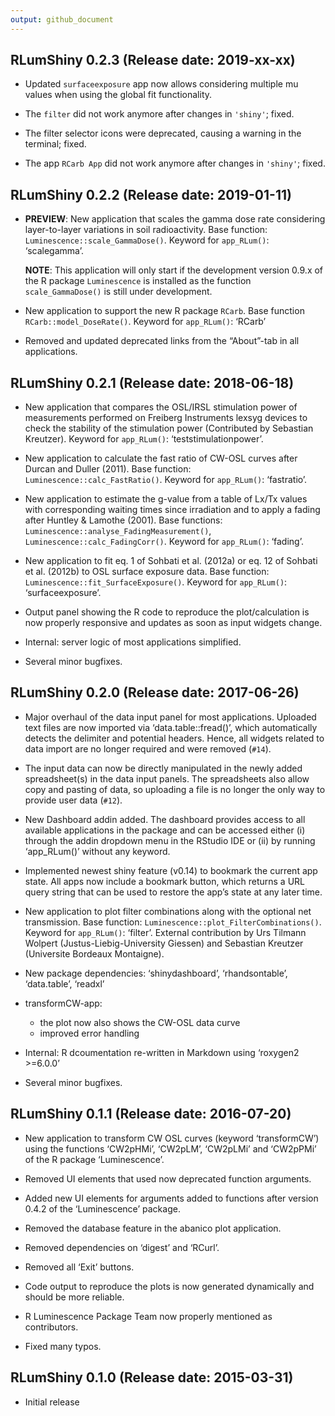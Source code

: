 ```yaml
---
output: github_document
---
```

<!-- NEWS.md was auto-generated by NEWS.Rmd. Please DO NOT edit by hand!-->

## RLumShiny 0.2.3 (Release date: 2019-xx-xx)

* Updated `surfaceexposure` app now allows considering multiple mu values when
  using the global fit functionality.
  
* The `filter` did not work anymore after changes in `'shiny'`; fixed. 

* The filter selector icons were deprecated, causing a warning in the terminal; fixed.

* The app `RCarb App` did not work anymore after changes in `'shiny'`; fixed. 

## RLumShiny 0.2.2 (Release date: 2019-01-11)

* **PREVIEW**: New application that scales the gamma dose rate considering layer-to-layer
  variations in soil radioactivity. Base function: `Luminescence::scale_GammaDose()`.
  Keyword for `app_RLum()`: 'scalegamma'.
  
  **NOTE**: This application will only start if the development version 0.9.x of the
  R package `Luminescence` is installed as the function `scale_GammaDose()` is
  still under development.

* New application to support the new R package `RCarb`. Base function `RCarb::model_DoseRate()`.
  Keyword for `app_RLum()`: 'RCarb'

* Removed and updated deprecated links from the "About"-tab in all applications.



## RLumShiny 0.2.1 (Release date: 2018-06-18)

* New application that compares the OSL/IRSL stimulation power of measurements
  performed on Freiberg Instruments lexsyg devices to check the stability
  of the stimulation power (Contributed by Sebastian Kreutzer).
  Keyword for `app_RLum()`: 'teststimulationpower'.

* New application to calculate the fast ratio of CW-OSL curves after Durcan
  and Duller (2011). Base function: `Luminescence::calc_FastRatio()`.
  Keyword for `app_RLum()`: 'fastratio'.

* New application to estimate the g-value from a table of Lx/Tx values with
  corresponding waiting times since irradiation and to apply a fading
  after Huntley & Lamothe (2001).
  Base functions: `Luminescence::analyse_FadingMeasurement()`,
  `Luminescence::calc_FadingCorr()`.
  Keyword for `app_RLum()`: 'fading'.

* New application to fit eq. 1 of Sohbati et al. (2012a) or eq. 12 of
  Sohbati et al. (2012b) to OSL surface exposure data.
  Base function: `Luminescence::fit_SurfaceExposure()`.
  Keyword for `app_RLum()`: 'surfaceexposure'.

* Output panel showing the R code to reproduce the plot/calculation is now
  properly responsive and updates as soon as input widgets change.

* Internal: server logic of most applications simplified.

* Several minor bugfixes.

## RLumShiny 0.2.0 (Release date: 2017-06-26)

* Major overhaul of the data input panel for most applications. Uploaded text
  files are now imported via 'data.table::fread()', which automatically
  detects the delimiter and potential headers. Hence, all widgets related to
  data import are no longer required and were removed (`#14`).

* The input data can now be directly manipulated in the newly added spreadsheet(s)
  in the data input panels. The spreadsheets also allow copy and pasting of data,
  so uploading a file is no longer the only way to provide user data (`#12`).

* New Dashboard addin added. The dashboard provides access to all available
  applications in the package and can be accessed either (i) through the
  addin dropdown menu in the RStudio IDE or (ii) by running 'app_RLum()' without
  any keyword.

* Implemented newest shiny feature (v0.14) to bookmark the current app state.
  All apps now include a bookmark button, which returns a URL query string that
  can be used to restore the app's state at any later time.

* New application to plot filter combinations along with the optional
  net transmission. Base function: `Luminescence::plot_FilterCombinations()`.
  Keyword for `app_RLum()`: 'filter'. External contribution by Urs Tilmann
  Wolpert (Justus-Liebig-University Giessen) and Sebastian Kreutzer
  (Universite Bordeaux Montaigne).

* New package dependencies: 'shinydashboard', 'rhandsontable', 'data.table', 'readxl'

* transformCW-app:
    + the plot now also shows the CW-OSL data curve
    + improved error handling

* Internal: R dcoumentation re-written in Markdown using 'roxygen2 >=6.0.0'

* Several minor bugfixes.

## RLumShiny 0.1.1 (Release date: 2016-07-20)

* New application to transform CW OSL curves (keyword 'transformCW') using the
  functions 'CW2pHMi', 'CW2pLM', 'CW2pLMi' and 'CW2pPMi' of the R package
  'Luminescence'.

* Removed UI elements that used now deprecated function arguments.

* Added new UI elements for arguments added to functions after version 0.4.2 of
  the 'Luminescence' package.

* Removed the database feature in the abanico plot application.

* Removed dependencies on 'digest' and 'RCurl'.

* Removed all 'Exit' buttons.

* Code output to reproduce the plots is now generated dynamically and should
  be more reliable.

* R Luminescence Package Team now properly mentioned as contributors.

* Fixed many typos.


## RLumShiny 0.1.0 (Release date: 2015-03-31)

* Initial release

